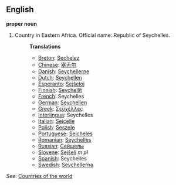 ==English==

'''proper noun'''

# Country in Eastern Africa. Official name: Republic of Seychelles.
#:'''Translations'''
#:*[[Breton]]: [[Sechelez]]
#:*[[Chinese]]: [[塞舌尔]]
#:*[[Danish]]: [[Seychellerne]]
#:*[[Dutch]]: [[Seychellen]]
#:*[[Esperanto]]: [[Sejŝeloj]]
#:*[[Finnish]]: [[Seychellit]]
#:*[[French]]: Seychelles
#:*[[German]]: [[Seychellen]]
#:*[[Greek]]: [[Σεϋχέλλες]]
#:*[[Interlingua]]: Seychelles
#:*[[Italian]]: [[Seicelle]]
#:*[[Polish]]: [[Seszele]]
#:*[[Portuguese]]: [[Seicheles]]
#:*[[Romanian]]: [[Seychelles]]
#:*[[Russian]]: [[Сейшелы]]
#:*[[Slovene]]: [[Sejšeli]] ''m pl''
#:*[[Spanish]]: Seychelles
#:*[[Swedish]]: [[Seychellerna]]

''See'': [[Countries of the world]]
